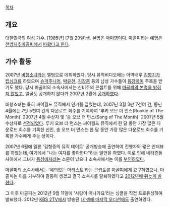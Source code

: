 [[목차]]
== 개요 ==
대한민국의 여성 가수. [1985년] [7월 29일]생. 본명은 [[박미영]]이다. 마골피라는 예명은 [[천방지추마골피]]에서 [http://news.naver.com/main/read.nhn?mode=LSD&mid=sec&sid1=106&oid=117&aid=0000080294 따왔다고 한다].

== 가수 활동 ==
2007년 [[비행소녀]]라는 앨범으로 데뷔하였다. 당시 뮤직비디오에는 아역배우 [[김향기]]가 [[립싱크]]를 하였으며 [[슈퍼주니어]], [[박유천]], [[김장훈]] 등의 남성 가수들이 [http://news.naver.com/main/read.nhn?mode=LSD&mid=sec&sid1=106&oid=022&aid=0000209559 등장하여] 주목을 받기도 했다. 당시 마골피의 소속사에서는 신비주의 콘셉트를 위해 [http://news.naver.com/main/read.nhn?mode=LSD&mid=sec&sid1=106&oid=144&aid=0000043739 마골피의 본명을 밝히지 않았고], 얼굴도 공개하지 않다가 2007년 2월에 [http://news.naver.com/main/read.nhn?mode=LSD&mid=sec&sid1=106&oid=108&aid=0000059845 공개하였다].

비행소녀는 특히 싸이월드 뮤직에서 인기를 끌었는데, 2007년 3월 3만 7천여 건, 동년 4월에는 7만 5천여 건의 다운로드 회수를 기록하여 '루키 오브 더 먼스(Rookie of The Month)' 2007년 4월 수상자 및 '송 오브 더 먼스(Song of The Month)' 2007년 5월 수상자로 [http://news.naver.com/main/read.nhn?mode=LSD&mid=sec&sid1=106&oid=117&aid=0000090753 선정되었다]. 루키 오브 더 먼스는 싸이월드 뮤직에서 한 달 동안 가장 많은 다운로드 회수를 기록한 신인, 송 오브 더 먼스는 한 달 동안 가장 많은 다운로드 회수를 기록한 가수에게 주는 상이다.

2007년 6월에 멜론 '김형중의 뮤직 데이트' 공개방송에 출연하여 진행자와 짧은 인터뷰를 하였는데, 여기에서 "나는 여자를 좋아한다"라는 발언을 하였다. 이로 인해 네티즌들 사이에서 그녀가 [[동성애]]자라는 소문이 났으나 소속사에서는 이를 [http://news.naver.com/main/read.nhn?mode=LSD&mid=sec&sid1=106&oid=076&aid=0000064882 부인하였다].

마골피의 소속사에서는 '예의없는 아티스트'라는 콘셉트를 마골피에게 요구하였으나, 마골피는 이를 거부하여 갈등이 생겼고 결국 소속사를 탈퇴하였다고 [http://www.newsen.com/news_view.php?uid=201212072108330510 2012년에 뒤늦게 밝혔다].

그 이후 마골피는 2012년 9월 11일에 '사랑이 떠나가요'라는 싱글을 직접 프로듀싱하여 발표했다. 2012년 [[KBS 2TV]]에서 방송된 [[내 생애 마지막 오디션]]에도 출연하였다.
